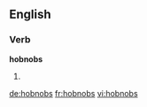 ==English==

===Verb===
'''hobnobs'''

# {{third-person singular of|[[hobnob]]}}

[[de:hobnobs]]
[[fr:hobnobs]]
[[vi:hobnobs]]